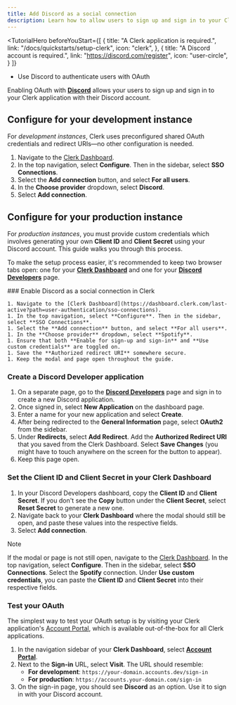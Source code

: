 ```yaml
---
title: Add Discord as a social connection
description: Learn how to allow users to sign up and sign in to your Clerk application with their Discord account.
---
```


<TutorialHero
  beforeYouStart={[
    {
      title: "A Clerk application is required.",
      link: "/docs/quickstarts/setup-clerk",
      icon: "clerk",
    },
    {
      title: "A Discord account is required.",
      link: "https://discord.com/register",
      icon: "user-circle",
    }
  ]}
>
  - Use Discord to authenticate users with OAuth
</TutorialHero>

Enabling OAuth with [**Discord**](https://discord.com/developers/docs/topics/oauth2) allows your users to sign up and sign in to your Clerk application with their Discord account.

## Configure for your development instance

For _development instances_, Clerk uses preconfigured shared OAuth credentials and redirect URIs—no other configuration is needed.

1. Navigate to the [Clerk Dashboard](https://dashboard.clerk.com/last-active?path=user-authentication/sso-connections).
1. In the top navigation, select **Configure**. Then in the sidebar, select **SSO Connections**.
1. Select the **Add connection** button, and select **For all users**.
1. In the **Choose provider** dropdown, select **Discord**.
1. Select **Add connection**.

## Configure for your production instance

For _production instances_, you must provide custom credentials which involves generating your own **Client ID** and **Client Secret** using your Discord account. This guide walks you through this process.

To make the setup process easier, it's recommended to keep two browser tabs open: one for your [**Clerk Dashboard**](https://dashboard.clerk.com/last-active?path=user-authentication/sso-connections) and one for your [**Discord Developers**](https://discord.com/developers/applications) page.

<Steps>
  ### Enable Discord as a social connection in Clerk

    1. Navigate to the [Clerk Dashboard](https://dashboard.clerk.com/last-active?path=user-authentication/sso-connections).
    1. In the top navigation, select **Configure**. Then in the sidebar, select **SSO Connections**.
    1. Select the **Add connection** button, and select **For all users**.
    1. In the **Choose provider** dropdown, select **Spotify**.
    1. Ensure that both **Enable for sign-up and sign-in** and **Use custom credentials** are toggled on. 
    1. Save the **Authorized redirect URI** somewhere secure.
    1. Keep the modal and page open throughout the guide.

  ### Create a Discord Developer application

  1. On a separate page, go to the [**Discord Developers**](https://discord.com/developers/applications) page and sign in to create a new Discord application.
  1. Once signed in, select **New Application** on the dashboard page.
  1. Enter a name for your new application and select **Create**.
  1. After being redirected to the **General Information** page, select **OAuth2** from the sidebar.
  1. Under **Redirects**, select **Add Redirect**. Add the **Authorized Redirect URI** that you saved from the Clerk Dashboard. Select **Save Changes** (you might have to touch anywhere on the screen for the button to appear).
  1. Keep this page open.

  ### Set the Client ID and Client Secret in your Clerk Dashboard

  1. In your Discord Developers dashboard, copy the **Client ID** and **Client Secret**. If you don't see the **Copy** button under the **Client Secret**, select **Reset Secret** to generate a new one.
  1. Navigate back to your **Clerk Dashboard** where the modal should still be open, and paste these values into the respective fields.
  1. Select **Add connection**.
  
  > [!NOTE]
  > If the modal or page is not still open, navigate to the [Clerk Dashboard](https://dashboard.clerk.com/last-active?path=user-authentication/sso-connections). In the top navigation, select **Configure**. Then in the sidebar, select **SSO Connections**. Select the **Spotify** connection. Under **Use custom credentials**, you can paste the **Client ID** and **Client Secret** into their respective fields.

  ### Test your OAuth

  The simplest way to test your OAuth setup is by visiting your Clerk application's [Account Portal](/docs/customization/account-portal/overview), which is available out-of-the-box for all Clerk applications.

  1. In the navigation sidebar of your **Clerk Dashboard**, select [**Account Portal**](https://dashboard.clerk.com/last-active?path=account-portal).
  1. Next to the **Sign-in** URL, select **Visit**. The URL should resemble:
     - **For development**: `https://your-domain.accounts.dev/sign-in`
     - **For production**: `https://accounts.your-domain.com/sign-in`
  1. On the sign-in page, you should see **Discord** as an option. Use it to sign in with your Discord account.
</Steps>

